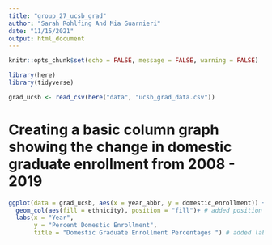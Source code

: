 ```yaml
---
title: "group_27_ucsb_grad"
author: "Sarah Rohlfing And Mia Guarnieri"
date: "11/15/2021"
output: html_document
---
```


```r
knitr::opts_chunk$set(echo = FALSE, message = FALSE, warning = FALSE)

library(here)
library(tidyverse)
```

```r
grad_ucsb <- read_csv(here("data", "ucsb_grad_data.csv"))
```

# Creating a basic column graph showing the change in domestic graduate enrollment from 2008 - 2019

```r
ggplot(data = grad_ucsb, aes(x = year_abbr, y = domestic_enrollment)) +
  geom_col(aes(fill = ethnicity), position = "fill")+ # added position = fill to change the bars from absolute counts to proportions
  labs(x = "Year",
       y = "Percent Domestic Enrollment", 
       title = "Domestic Graduate Enrollment Percentages ") # added lables (feel free to change!)
```

